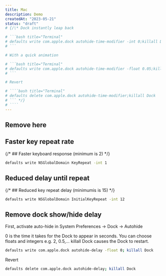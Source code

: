 ```yaml
---
title: Mac
description: Demo
createdAt: "2023-05-21"
status: "draft"
# {/\* Dock instantly leap back

# ```bash title="Terminal"
# defaults write com.apple.dock autohide-time-modifier -int 0;killall Dock
# ```

# With a quick animation

# ```bash title="Terminal"
# defaults write com.apple.dock autohide-time-modifier -float 0.05;killall Dock
# ```

# Revert

# ````bash title="Terminal"
# defaults delete com.apple.dock autohide-time-modifier;killall Dock
# ``` */}
# ````
---
```


## Remove here

## Faster key repeat rate

{/* ## Faster keyboard response (minimum is 2) */}

```bash title="Terminal"
defaults write NSGlobalDomain KeyRepeat -int 1
```

## Reduced delay until repeat

{/* ## Reduced key repeat delay (minimumis is 15) */}

```bash title="Terminal"
defaults write NSGlobalDomain InitialKeyRepeat -int 12
```

## Remove dock show/hide delay

First, activate auto-hide in System Preferences → Dock → Autohide

0 is the time it takes for the Dock to appear in seconds. You can choose floats and integers e.g. 2, 0.5,...
killall Dock causes the Dock to restart.

```bash title="Terminal"
defaults write com.apple.dock autohide-delay -float 0; killall Dock
```

Revert

```bash title="Terminal"
defaults delete com.apple.dock autohide-delay; killall Dock
```
